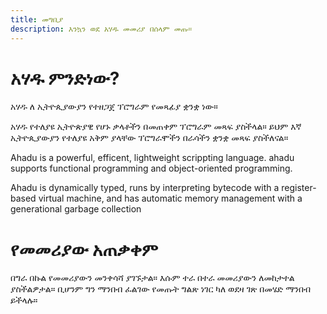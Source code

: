 ```yaml
---
title: መግቢያ
description: እንኳን ወደ አሃዱ መመሪያ በሰላም መጡ።
---
```


# አሃዱ ምንድነው?

አሃዱ ለ ኢትዮጲያውያን የተዘጋጀ ፕሮግራም የመጻፊያ ቋንቋ ነው።

አሃዱ የተለያዩ ኢትዮጵያዊ የሆኑ ቃላቶችን በመጠቀም ፕሮግራም መጻፍ ያስችላል። ይህም እኛ ኢትዮጲያውያን የተለያዩ አቅም ያላቸው ፕሮግራሞችን በራሳችን ቋንቋ መጻፍ ያስችለናል።

Ahadu is a powerful, efficent, lightweight scrippting language. ahadu supports functional programming and object-oriented programming.

Ahadu is dynamically typed, runs by interpreting bytecode with a register-based virtual machine, and has automatic memory management with a generational garbage collection

# የመመሪያው አጠቃቀም

በግራ በኩል የመመሪያውን መንቀሳሻ ያገኙታል። እሱም ተራ በተራ መመሪያውን ለመከታተል ያስችልዎታል። ቢሆንም ግን ማንበብ ፈልገው የመጡት ግልጽ ነገር ካለ ወደዛ ገጽ በመሄድ ማንበብ ይችላሉ።
